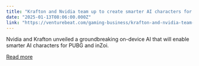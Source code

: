 ```yaml
---
title: "Krafton and Nvidia team up to create smarter AI characters for PUBG and inZOI"
date: "2025-01-13T08:06:00.000Z"
link: "https://venturebeat.com/gaming-business/krafton-and-nvidia-team-up-to-create-smarter-ai-characters-for-pubg-and-inzoi/"
---
```


Nvidia and Krafton unveiled a groundbreaking on-device AI that will enable smarter AI characters for PUBG and inZoi.

[Read more](https://venturebeat.com/gaming-business/krafton-and-nvidia-team-up-to-create-smarter-ai-characters-for-pubg-and-inzoi/)
